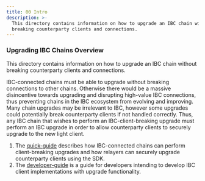 ```yaml
---
title: 00 Intro
description: >-
  This directory contains information on how to upgrade an IBC chain without
  breaking counterparty clients and connections.
---
```


### Upgrading IBC Chains Overview

This directory contains information on how to upgrade an IBC chain without breaking counterparty clients and connections.

IBC-connected chains must be able to upgrade without breaking connections to other chains. Otherwise there would be a massive disincentive towards upgrading and disrupting high-value IBC connections, thus preventing chains in the IBC ecosystem from evolving and improving. Many chain upgrades may be irrelevant to IBC, however some upgrades could potentially break counterparty clients if not handled correctly. Thus, any IBC chain that wishes to perform an IBC-client-breaking upgrade must perform an IBC upgrade in order to allow counterparty clients to securely upgrade to the new light client.

1. The [quick-guide](/docs/ibc/v5.4.x/ibc/upgrades/quick-guide.mdx) describes how IBC-connected chains can perform client-breaking upgrades and how relayers can securely upgrade counterparty clients using the SDK.
2. The [developer-guide](/docs/ibc/v5.4.x/ibc/upgrades/developer-guide.mdx) is a guide for developers intending to develop IBC client implementations with upgrade functionality.
